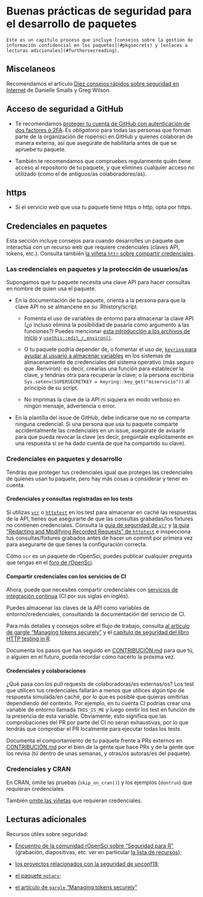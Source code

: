 # Buenas prácticas de seguridad para el desarrollo de paquetes

```block
Este es un capítulo proceso que incluye [consejos sobre la gestión de información confidencial en los paquetes](#pkgsecrets) y [enlaces a lecturas adicionales](#furthersecreading).
```

## Miscelaneos

Recomendamos el artículo [Diez consejos rápidos sobre seguridad en Internet](https://journals.plos.org/ploscompbiol/article?id=10.1371/journal.pcbi.1008563) de Danielle Smalls y Greg Wilson.

## Acceso de seguridad a GitHub

- Te recomendamos [proteger tu cuenta de GitHub con autenticación de dos factores ó 2FA](https://help.github.com/articles/securing-your-account-with-two-factor-authentication-2fa/). Es *obligatorio* para todas las personas que forman parte de la organización de ropensci en GitHub y quienes colaboran de manera externa, así que asegúrate de habilitarla antes de que se apruebe tu paquete.

- También te recomendamos que compruebes regularmente quién tiene acceso al repositorio de tu paquete, y que elimines cualquier acceso no utilizado (como el de antiguos/as colaboradores/as).

## https

- Si el servicio web que usa tu paquete tiene https o http, opta por https.

## Credenciales en paquetes {#pkgsecrets}

Esta sección incluye consejos para cuando desarrolles un paquete que interactúa con un recurso web que requiere credenciales (claves API, tokens, etc.). Consulta también [la viñeta `httr` sobre compartir credenciales](https://httr.r-lib.org/articles/secrets.html).

### Las credenciales en paquetes y la protección de usuarios/as

Supongamos que tu paquete necesita una clave API para hacer consultas en nombre de quien usa el paquete.

- En la documentación de tu paquete, orienta a la persona para que la clave API no se almancene en su .Rhistory/script.
  
  - Fomenta el uso de variables de entorno para almacenar la clave API (¿o incluso elimina la posibilidad de pasarla como argumento a las funciones?) Puedes mencionar [esta introducción a los archivos de inicio](https://rstats.wtf/r-startup.html) y [`usethis::edit_r_environ()`](https://usethis.r-lib.org/reference/edit.html).
  
  - O tu paquete podría depender de, o fomentar el uso de, [`keyring` para ayudar al usuario a almacenar variables](https://github.com/r-lib/keyring#readme) en los sistemas de almacenamiento de credenciales del sistema operativo (más seguro que .Renviron): es decir, crearías una función para establecer la clave, y tendrías otra para recuperar la clave; o la persona escribiría `Sys.setenv(SUPERSECRETKEY = keyring::key_get("miservicio"))` al principio de su script.
  
  - No imprimas la clave de la API ni siquiera en modo verboso en ningún mensaje, advertencia o error.

- En la plantilla del issue de GitHub, debe indicarse que no se comparta ninguna credencial. Si una persona que usa tu paquete comparte accidentalmente las credenciales en un issue, asegúrate de avisarle para que pueda revocar la clave (es decir, pregúntale explícitamente en una respuesta si se ha dado cuenta de que ha compartido su clave).

### Credenciales en paquetes y desarrollo

Tendrás que proteger tus credenciales igual que proteges las credenciales de quienes usan tu paquete, pero hay más cosas a considerar y tener en cuenta.

#### Credenciales y consultas registradas en los tests

Si utilizas [`vcr`](https://docs.ropensci.org/vcr/) o [`httptest`](https://enpiar.com/r/httptest/) en los test para almacenar en caché las respuestas de la API, tienes que asegurarte de que las consultas grabadas/los fixtures no contienen credenciales. Consulta la [guía de seguridad de `vcr`](https://books.ropensci.org/http-testing/security-chapter.html) y [la guía "Redacting and Modifying Recorded Requests" de `httptest`](https://enpiar.com/r/httptest/articles/redacting.html) e inspecciona tus consultas/fixtures grabados antes de hacer un commit por primera vez para asegurarte de que tienes la configuración correcta.

Cómo `vcr` es un paquete de rOpenSci, puedes publicar cualquier pregunta que tengas en el [foro de rOpenSci](https://discuss.ropensci.org/).

#### Compartir credenciales con los servicios de CI

Ahora, puede que necesites compartir credenciales con [servicios de integración continua](#ci) (CI por sus siglas en inglés).

Puedes almacenar las claves de la API como variables de entorno/credenciales, consultando la documentación del servicio de CI.

Para más detalles y consejos sobre el flujo de trabajo, consulta [al artículo de gargle "Managing tokens securely"](https://gargle.r-lib.org/articles/articles/managing-tokens-securely.html) y el [capítulo de seguridad del libro HTTP testing in R](https://books.ropensci.org/http-testing/security-chapter.html).

Documenta los pasos que has seguido en [CONTRIBUCIÓN.md](#friendlyfiles) para que tú, o alguien en el futuro, pueda recordar cómo hacerlo la próxima vez.

#### Credenciales y colaboraciones

¿Qué pasa con los pull requests de colaboradoras/es externas/os? Los test que utilicen tus credenciales fallarán a menos que utilices algún tipo de respuesta simulada/en caché, por lo que es posible que quieras omitirlas dependiendo del contexto. Por ejemplo, en tu cuenta CI podrías crear una variable de entorno llamada `THIS_IS_ME` y luego omitir los test en función de la presencia de esta variable. Obviamente, esto significa que las comprobaciones del PR por parte del CI no seran exhaustivas, por lo que tendrás que comprobar el PR localmente para ejecutar todas los tests.

Documenta el comportamiento de tu paquete frente a PRs externos en [CONTRIBUCIÓN.md](#friendlyfiles) por el bien de la gente que hace PRs y de la gente que los revisa (tú dentro de unas semanas, y otras/os autoras/es del paquete).

### Credenciales y CRAN

En CRAN, omite las pruebas (`skip_on_cran()`) y los ejemplos (`dontrun`) que requieran credenciales.

También [omite las viñetas](https://ropensci.org/technotes/2019/12/08/precompute-vignettes/) que requieran credenciales.

## Lecturas adicionales {#furthersecreading}

Recursos útiles sobre seguridad:

- [Encuentro de la comunidad rOpenSci sobre "Seguridad para R"](https://ropensci.org/commcalls/2019-05-07/) (grabación, diapositivas, etc. ver en particular [la lista de recursos](https://ropensci.org/blog/2019/04/09/commcall-may2019/#resources));

- [los proyectos relacionados con la seguridad de unconf18](https://ropensci.org/blog/2018/06/06/unconf18_recap_2/);

- [el paquete `notary`](https://ropensci.org/blog/2017/07/25/notary/);

- [el artículo de `gargle` "Managing tokens securely"](gargle.r-lib.org/articles/articles/managing-tokens-securely.html)


